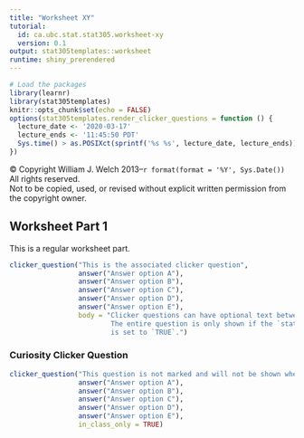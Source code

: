 ```yaml
---
title: "Worksheet XY"
tutorial:
  id: ca.ubc.stat.stat305.worksheet-xy
  version: 0.1
output: stat305templates::worksheet
runtime: shiny_prerendered
---
```


```r
# Load the packages
library(learnr)
library(stat305templates)
knitr::opts_chunk$set(echo = FALSE)
options(stat305templates.render_clicker_questions = function () {
  lecture_date <- '2020-03-17'
  lecture_ends <- '11:45:50 PDT'
  Sys.time() > as.POSIXct(sprintf('%s %s', lecture_date, lecture_ends))
})
```
<!-- Start of copyright footer. -->
<footer class="copyright">
© Copyright William J. Welch 2013–`r format(format = '%Y', Sys.Date())` All rights reserved.<br/>
Not to be copied, used, or revised without explicit written permission from the copyright owner.
</footer>
<!-- End of copyright footer. -->


## Worksheet Part 1
This is a regular worksheet part.

```r
clicker_question("This is the associated clicker question",
                 answer("Answer option A"),
                 answer("Answer option B"),
                 answer("Answer option C"),
                 answer("Answer option D"),
                 answer("Answer option E"),
                 body = "Clicker questions can have optional text between the question title and the answer options.
                         The entire question is only shown if the `stat305templates.render_clicker_questions` option
                         is set to `TRUE`.")
```


### Curiosity Clicker Question

```r
clicker_question("This question is not marked and will not be shown when printing.",
                 answer("Answer option A"),
                 answer("Answer option B"),
                 answer("Answer option C"),
                 answer("Answer option D"),
                 answer("Answer option E"),
                 in_class_only = TRUE)
```
